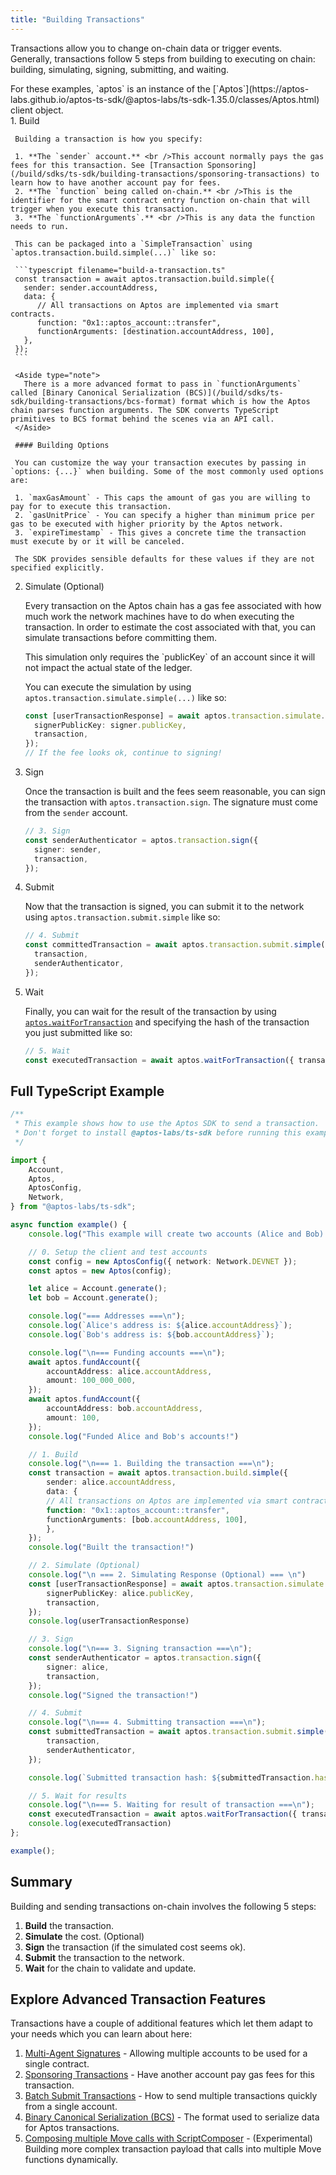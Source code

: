 ```yaml
---
title: "Building Transactions"
---
```



Transactions allow you to change on-chain data or trigger events. Generally, transactions follow 5 steps from building to executing on chain: building, simulating, signing, submitting, and waiting.

<Aside type="note">
  For these examples, `aptos` is an instance of the [`Aptos`](https://aptos-labs.github.io/aptos-ts-sdk/@aptos-labs/ts-sdk-1.35.0/classes/Aptos.html) client object.
</Aside>

<Steps>
  1. Build

     Building a transaction is how you specify:

     1. **The `sender` account.** <br />This account normally pays the gas fees for this transaction. See [Transaction Sponsoring](/build/sdks/ts-sdk/building-transactions/sponsoring-transactions) to learn how to have another account pay for fees.
     2. **The `function` being called on-chain.** <br />This is the identifier for the smart contract entry function on-chain that will trigger when you execute this transaction.
     3. **The `functionArguments`.** <br />This is any data the function needs to run.

     This can be packaged into a `SimpleTransaction` using `aptos.transaction.build.simple(...)` like so:

     ```typescript filename="build-a-transaction.ts"
     const transaction = await aptos.transaction.build.simple({
       sender: sender.accountAddress,
       data: {
     	  // All transactions on Aptos are implemented via smart contracts.
     	  function: "0x1::aptos_account::transfer",
     	  functionArguments: [destination.accountAddress, 100],
       },
     });
     ```

     <Aside type="note">
       There is a more advanced format to pass in `functionArguments` called [Binary Canonical Serialization (BCS)](/build/sdks/ts-sdk/building-transactions/bcs-format) format which is how the Aptos chain parses function arguments. The SDK converts TypeScript primitives to BCS format behind the scenes via an API call.
     </Aside>

     #### Building Options

     You can customize the way your transaction executes by passing in `options: {...}` when building. Some of the most commonly used options are:

     1. `maxGasAmount` - This caps the amount of gas you are willing to pay for to execute this transaction.
     2. `gasUnitPrice` - You can specify a higher than minimum price per gas to be executed with higher priority by the Aptos network.
     3. `expireTimestamp` - This gives a concrete time the transaction must execute by or it will be canceled.

     The SDK provides sensible defaults for these values if they are not specified explicitly.

  2. Simulate (Optional)

     Every transaction on the Aptos chain has a gas fee associated with how much work the network machines have to do when executing the transaction. In order to estimate the cost associated with that, you can simulate transactions before committing them.

     <Aside type="note">
       This simulation only requires the `publicKey` of an account since it will not impact the actual state of the ledger.
     </Aside>

     You can execute the simulation by using `aptos.transaction.simulate.simple(...)` like so:

     ```typescript filename="build-a-transaction.ts"
     const [userTransactionResponse] = await aptos.transaction.simulate.simple({
       signerPublicKey: signer.publicKey,
       transaction,
     });
     // If the fee looks ok, continue to signing!
     ```

  3. Sign

     Once the transaction is built and the fees seem reasonable, you can sign the transaction with `aptos.transaction.sign`. The signature must come from the `sender` account.

     ```typescript filename="build-a-transaction.ts"
     // 3. Sign
     const senderAuthenticator = aptos.transaction.sign({
       signer: sender,
       transaction,
     });
     ```

  4. Submit

     Now that the transaction is signed, you can submit it to the network using `aptos.transaction.submit.simple` like so:

     ```typescript filename="build-a-transaction.ts"
     // 4. Submit
     const committedTransaction = await aptos.transaction.submit.simple({
       transaction,
       senderAuthenticator,
     });
     ```

  5. Wait

     Finally, you can wait for the result of the transaction by using [`aptos.waitForTransaction`](https://aptos-labs.github.io/aptos-ts-sdk/@aptos-labs/ts-sdk-1.35.0/classes/Aptos.html#waitForTransaction) and specifying the hash of the transaction you just submitted like so:

     ```typescript filename="build-a-transaction.ts"
     // 5. Wait
     const executedTransaction = await aptos.waitForTransaction({ transactionHash: committedTransaction.hash });
     ```
</Steps>

## Full TypeScript Example

```typescript filename="build-a-transaction.ts"
/**
 * This example shows how to use the Aptos SDK to send a transaction.
 * Don't forget to install @aptos-labs/ts-sdk before running this example!
 */

import {
    Account,
    Aptos,
    AptosConfig,
    Network,
} from "@aptos-labs/ts-sdk";

async function example() {
    console.log("This example will create two accounts (Alice and Bob) and send a transaction transfering APT to Bob's account.");

    // 0. Setup the client and test accounts
    const config = new AptosConfig({ network: Network.DEVNET });
    const aptos = new Aptos(config);

    let alice = Account.generate();
    let bob = Account.generate();

    console.log("=== Addresses ===\n");
    console.log(`Alice's address is: ${alice.accountAddress}`);
    console.log(`Bob's address is: ${bob.accountAddress}`);

    console.log("\n=== Funding accounts ===\n");
    await aptos.fundAccount({
        accountAddress: alice.accountAddress,
        amount: 100_000_000,
    });
    await aptos.fundAccount({
        accountAddress: bob.accountAddress,
        amount: 100,
    });
    console.log("Funded Alice and Bob's accounts!")

    // 1. Build
    console.log("\n=== 1. Building the transaction ===\n");
    const transaction = await aptos.transaction.build.simple({
        sender: alice.accountAddress,
        data: {
        // All transactions on Aptos are implemented via smart contracts.
        function: "0x1::aptos_account::transfer",
        functionArguments: [bob.accountAddress, 100],
        },
    });
    console.log("Built the transaction!")

    // 2. Simulate (Optional)
    console.log("\n === 2. Simulating Response (Optional) === \n")
    const [userTransactionResponse] = await aptos.transaction.simulate.simple({
        signerPublicKey: alice.publicKey,
        transaction,
    });
    console.log(userTransactionResponse)

    // 3. Sign
    console.log("\n=== 3. Signing transaction ===\n");
    const senderAuthenticator = aptos.transaction.sign({
        signer: alice,
        transaction,
    });
    console.log("Signed the transaction!")

    // 4. Submit
    console.log("\n=== 4. Submitting transaction ===\n");
    const submittedTransaction = await aptos.transaction.submit.simple({
        transaction,
        senderAuthenticator,
    });

    console.log(`Submitted transaction hash: ${submittedTransaction.hash}`);

    // 5. Wait for results
    console.log("\n=== 5. Waiting for result of transaction ===\n");
    const executedTransaction = await aptos.waitForTransaction({ transactionHash: submittedTransaction.hash });
    console.log(executedTransaction)
};

example();
```

## Summary

Building and sending transactions on-chain involves the following 5 steps:

1. **Build** the transaction.
2. **Simulate** the cost. (Optional)
3. **Sign** the transaction (if the simulated cost seems ok).
4. **Submit** the transaction to the network.
5. **Wait** for the chain to validate and update.

## Explore Advanced Transaction Features

Transactions have a couple of additional features which let them adapt to your needs which you can learn about here:

1. [Multi-Agent Signatures](/build/sdks/ts-sdk/building-transactions/multi-agent-transactions) - Allowing multiple accounts to be used for a single contract.
2. [Sponsoring Transactions](/build/sdks/ts-sdk/building-transactions/sponsoring-transactions) - Have another account pay gas fees for this transaction.
3. [Batch Submit Transactions](/build/sdks/ts-sdk/building-transactions/batching-transactions) - How to send multiple transactions quickly from a single account.
4. [Binary Canonical Serialization (BCS)](/build/sdks/ts-sdk/building-transactions/bcs-format) - The format used to serialize data for Aptos transactions.
5. [Composing multiple Move calls with ScriptComposer](/build/sdks/ts-sdk/building-transactions/script-composer) - (Experimental) Building more complex transaction payload that calls into multiple Move functions dynamically.
